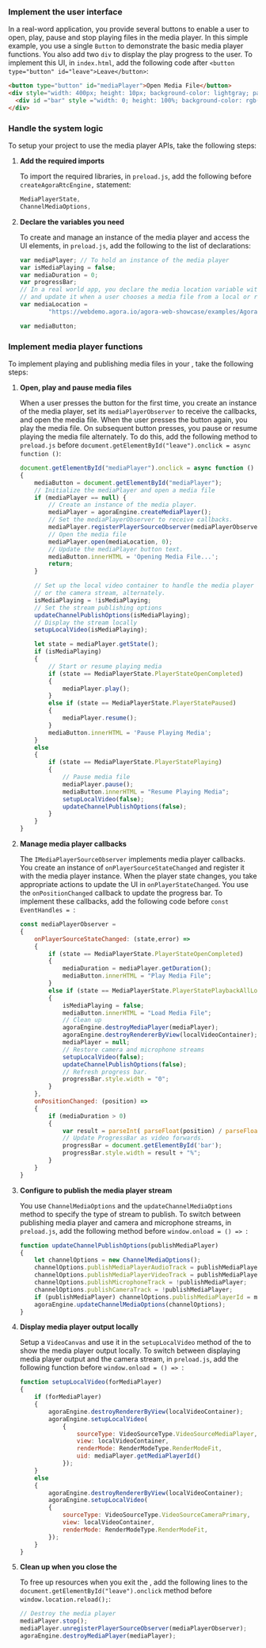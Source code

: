 <PlatformWrapper platform="electron">
        
### Implement the user interface

In a real-word application, you provide several buttons to enable a user to open, play, pause and stop playing files in the media player. In this simple example, you use a single `Button` to demonstrate the basic media player functions. You also add two `div` to display the play progress to the user. To implement this UI, in `index.html`, add the following code after `<button type="button" id="leave">Leave</button>`:

``` html
<button type="button" id="mediaPlayer">Open Media File</button>
<div style="width: 400px; height: 10px; background-color: lightgray; padding: 2px;">
  <div id ="bar" style ="width: 0; height: 100%; background-color: rgb(172, 50, 70); transition: width 0.2s;"></div>
</div>
```

### Handle the system logic

To setup your project to use the media player APIs, take the following steps:

1.  **Add the required imports**

    To import the required <Vg k="COMPANY" /> libraries, in `preload.js`, add the following before ` createAgoraRtcEngine,` statement:

    ``` javascript
    MediaPlayerState,
    ChannelMediaOptions,
    ```

2.  **Declare the variables you need**

    To create and manage an instance of the media player and access the UI elements, in `preload.js`, add the following to the list of declarations:

    ``` javascript
    var mediaPlayer; // To hold an instance of the media player
    var isMediaPlaying = false;
    var mediaDuration = 0;
    var progressBar;
    // In a real world app, you declare the media location variable with an empty string
    // and update it when a user chooses a media file from a local or remote source.
    var mediaLocation =
            "https://webdemo.agora.io/agora-web-showcase/examples/Agora-Custom-VideoSource-Web/assets/sample.mp4";

    var mediaButton;
    ```

### Implement media player functions

To implement playing and publishing media files in your <Vpl k="CLIENT" />, take the following steps:

1.  **Open, play and pause media files**

    When a user presses the button for the first time, you create an instance of the media player, set its `mediaPlayerObserver` to receive the callbacks, and open the media file. When the user presses the button again, you play the media file. On subsequent button presses, you pause or resume playing the media file alternately. To do this, add the following method to `preload.js` before `document.getElementById("leave").onclick = async function ()`:

    ``` javascript
    document.getElementById("mediaPlayer").onclick = async function ()
    { 
        mediaButton = document.getElementById("mediaPlayer");
        // Initialize the mediaPlayer and open a media file
        if (mediaPlayer == null) {
            // Create an instance of the media player.
            mediaPlayer = agoraEngine.createMediaPlayer();
            // Set the mediaPlayerObserver to receive callbacks.
            mediaPlayer.registerPlayerSourceObserver(mediaPlayerObserver);
            // Open the media file
            mediaPlayer.open(mediaLocation, 0);
            // Update the mediaPlayer button text.
            mediaButton.innerHTML = 'Opening Media File...';
            return;
        }
    
        // Set up the local video container to handle the media player output
        // or the camera stream, alternately.
        isMediaPlaying = !isMediaPlaying;
        // Set the stream publishing options
        updateChannelPublishOptions(isMediaPlaying);
        // Display the stream locally
        setupLocalVideo(isMediaPlaying);
    
        let state = mediaPlayer.getState();
        if (isMediaPlaying) 
        { 
            // Start or resume playing media
            if (state == MediaPlayerState.PlayerStateOpenCompleted) 
            {
                mediaPlayer.play();
            } 
            else if (state == MediaPlayerState.PlayerStatePaused) 
            {
                mediaPlayer.resume();
            }
            mediaButton.innerHTML = 'Pause Playing Media';
        } 
        else 
        {
            if (state == MediaPlayerState.PlayerStatePlaying) 
            {
                // Pause media file
                mediaPlayer.pause();
                mediaButton.innerHTML = "Resume Playing Media";
                setupLocalVideo(false);
                updateChannelPublishOptions(false);
            }
        }
    }
    ```

2.  **Manage media player callbacks**

    The `IMediaPlayerSourceObserver` implements media player callbacks. You create an instance of `onPlayerSourceStateChanged` and register it with the media player instance. When the player state changes, you take appropriate actions to update the UI in `onPlayerStateChanged`. You use the `onPositionChanged` callback to update the progress bar. To implement these callbacks, add the following code before `const EventHandles = `:

    ``` javascript
    const mediaPlayerObserver =
    {
        onPlayerSourceStateChanged: (state,error) =>
        {
            if (state == MediaPlayerState.PlayerStateOpenCompleted)
            {
                mediaDuration = mediaPlayer.getDuration();
                mediaButton.innerHTML = "Play Media File";
            }
            else if (state == MediaPlayerState.PlayerStatePlaybackAllLoopsCompleted)
            {
                isMediaPlaying = false;
                mediaButton.innerHTML = "Load Media File";
                // Clean up
                agoraEngine.destroyMediaPlayer(mediaPlayer);
                agoraEngine.destroyRendererByView(localVideoContainer);
                mediaPlayer = null;
                // Restore camera and microphone streams
                setupLocalVideo(false);
                updateChannelPublishOptions(false);
                // Refresh progress bar.
                progressBar.style.width = "0";
            }
        },
        onPositionChanged: (position) =>
        {
            if (mediaDuration > 0) 
            {
                var result = parseInt( parseFloat(position) / parseFloat(mediaDuration) * 100);
                // Update ProgressBar as video forwards.
                progressBar = document.getElementById('bar');
                progressBar.style.width = result + "%";
            }
        }
    }
    ```

3.  **Configure <Vg k="ENGINE" /> to publish the media player stream**

    You use `ChannelMediaOptions` and the `updateChannelMediaOptions` method to specify the type of stream to publish. To switch between publishing media player and camera and microphone streams, in `preload.js`, add the following method before `window.onload = () => `:

    ``` javascript
    function updateChannelPublishOptions(publishMediaPlayer)
    {
        let channelOptions = new ChannelMediaOptions();
        channelOptions.publishMediaPlayerAudioTrack = publishMediaPlayer;
        channelOptions.publishMediaPlayerVideoTrack = publishMediaPlayer;
        channelOptions.publishMicrophoneTrack = !publishMediaPlayer;
        channelOptions.publishCameraTrack = !publishMediaPlayer;
        if (publishMediaPlayer) channelOptions.publishMediaPlayerId = mediaPlayer.getMediaPlayerId();
        agoraEngine.updateChannelMediaOptions(channelOptions);
    }
    ```

4.  **Display media player output locally**

    Setup a `VideoCanvas` and use it in the `setupLocalVideo` method of the <Vg k="ENGINE" /> to show the media player output locally. To switch between displaying media player output and the camera stream, in `preload.js`, add the following function before `window.onload = () => `:

    ``` javascript
    function setupLocalVideo(forMediaPlayer) 
    {
        if (forMediaPlayer)
        {
            agoraEngine.destroyRendererByView(localVideoContainer);
            agoraEngine.setupLocalVideo(
                {
                    sourceType: VideoSourceType.VideoSourceMediaPlayer,
                    view: localVideoContainer,
                    renderMode: RenderModeType.RenderModeFit,
                    uid: mediaPlayer.getMediaPlayerId()
                });
        } 
        else 
        {
            agoraEngine.destroyRendererByView(localVideoContainer);
            agoraEngine.setupLocalVideo(
            {
                sourceType: VideoSourceType.VideoSourceCameraPrimary,
                view: localVideoContainer,
                renderMode: RenderModeType.RenderModeFit,
            });
        }
    }
    ```

6.  **Clean up when you close the <Vpl k="CLIENT" />**

    To free up resources when you exit the <Vpl k="CLIENT" />, add the following lines to the `document.getElementById("leave").onclick` method before `window.location.reload();`:

    ``` javascript
    // Destroy the media player
    mediaPlayer.stop();
    mediaPlayer.unregisterPlayerSourceObserver(mediaPlayerObserver);
    agoraEngine.destroyMediaPlayer(mediaPlayer);
    ```
</PlatformWrapper>
